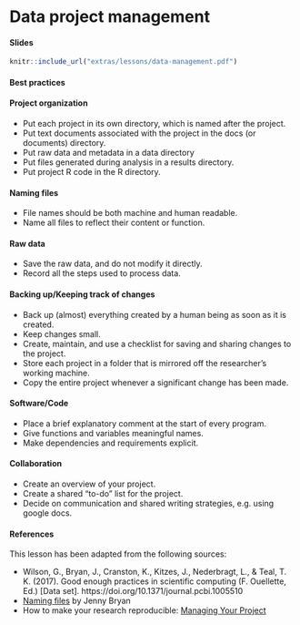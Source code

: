 # Data project management 

#### Slides {-}

```r
knitr::include_url("extras/lessons/data-management.pdf")
```

#### Best practices {-}

#### Project organization {-}
- Put each project in its own directory, which is named after the project.
- Put text documents associated with the project in the docs (or documents) directory.
- Put raw data and metadata in a data directory
- Put files generated during analysis in a results directory.
- Put project R code in the R directory.

#### Naming files {-}
- File names should be both machine and human readable.
- Name all files to reflect their content or function.

#### Raw data {-}
- Save the raw data, and do not modify it directly.
- Record all the steps used to process data.

#### Backing up/Keeping track of changes {-}
- Back up (almost) everything created by a human being as soon as it is created.
- Keep changes small.
- Create, maintain, and use a checklist for saving and sharing changes to the project.
- Store each project in a folder that is mirrored off the researcher's working machine.
- Copy the entire project whenever a significant change has been made.

#### Software/Code {-}
- Place a brief explanatory comment at the start of every program.
- Give functions and variables meaningful names.
- Make dependencies and requirements explicit.

#### Collaboration {-}
- Create an overview of your project.
- Create a shared "to-do" list for the project.
- Decide on communication and shared writing strategies, e.g. using google docs.

#### References {-}

This lesson has been adapted from the following sources:

- Wilson, G., Bryan, J., Cranston, K., Kitzes, J., Nederbragt, L., & Teal, T. K. (2017). Good enough practices in scientific computing (F. Ouellette, Ed.) [Data set]. https://doi.org/10.1371/journal.pcbi.1005510
- [Naming files](http://www2.stat.duke.edu/~rcs46/lectures_2015/01-markdown-git/slides/naming-slides/naming-slides.pdf) by Jenny Bryan
- How to make your research reproducible: [Managing Your Project](http://guides.lib.berkeley.edu/c.php?g=652220&p=4575532)

